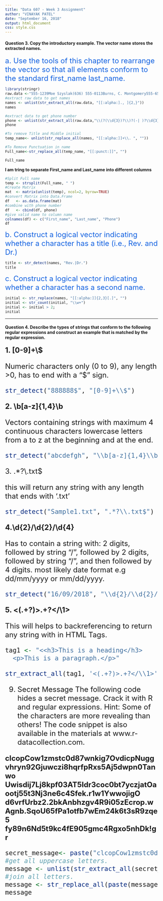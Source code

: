 ```yaml
---
title: "Data 607 - Week 3 Assignment"
author: "VINAYAK PATEL"
date: "September 16, 2018"
output: html_document
css: style.css
---
```


#### **Question 3. Copy the introductory example. The vector name stores the extracted names.**

<font size="5" style="color:#1462e0;"> a. Use the tools of this chapter to rearrange the vector so that all elements conform to the standard first_name last_name.</font> 
 
```r
library(stringr)
raw.data <-"555-1239Moe Szyslak(636) 555-0113Burns, C. Montgomery555-6542Rev. Timothy Lovejoy555 8904Ned Flanders636-555-3226Simpson, Homer5553642Dr. Julius Hibbert"
#extract raw data to get names
names <- unlist(str_extract_all(raw.data, "[[:alpha:]., ]{2,}"))
names

#extract data to get phone number
phone <- unlist(str_extract_all(raw.data,"\\(?(\\d{3})?\\)?(-| )?\\d{3}(-| )?\\d{4}"))
phone

#To remove Title and Middle initial 
temp_name<- unlist(str_replace_all(names, "[[:alpha:]]+\\. ", ""))

#To Remove Punctuation in name
Full_name<-str_replace_all(temp_name, "[[:punct:]]", "")

Full_name
```

**I am tring to separate First_name and Last_name into different columns  **

```r
#Split Full name
temp <- strsplit(Full_name, " ")
#Create Matrix 
mat  <- matrix(unlist(temp), ncol=2, byrow=TRUE)
#convert Matrix into Data.Frame
df   <- as.data.frame(mat)
#combine with phone number
df   <- cbind(df, phone)
#give valid name to column name
colnames(df) <- c("First_name", "Last_name", "Phone")
df
```


<font size="5" style="color:#1462e0;"> b. Construct a logical vector indicating whether a character has a title (i.e., Rev. and Dr.) </font>

    
```r
title <- str_detect(names, "Rev.|Dr.")
title
```

<font size="5" style="color:#1462e0;"> c. Construct a logical vector indicating whether a character has a second name.</font>
    
```r
initial <- str_replace(names, "[[:alpha:]]{2,3}[.]", "")
initial <- str_count(initial, "\\w+")
initial <- initial > 2;
initial

```

<hr>

#### **Question 4. Describe the types of strings that conform to the following regular expressions and construct an example that is matched by the regular expression.**

<font size="5">
**1. [0-9]+\\$ **

Numeric characters only (0 to 9), any length >0, has to end with a "$" sign. 

```r
str_detect("888888$", "[0-9]+\\$")
```

<font size="5">
**2. \\b[a-z]{1,4}\\b** 

Vectors containing strings with maximum 4 continuous characters lowercase letters from a to z at the beginning and at the end.

```r
str_detect("abcdefgh", "\\b[a-z]{1,4}\\b")

```

<font size="5">
3. .*?\\.txt$

this will return any string with any length that ends with '.txt'  
   
```r
str_detect("Sample1.txt", ".*?\\.txt$")

```
<font size="5">
**4.\\d{2}/\\d{2}/\\d{4}**

Has to contain a string with: 2 digits, followed by string "/", followed by 2 digits, followed by string "/", and then followed by 4 digits. most likely date format e.g dd/mm/yyyy or mm/dd/yyyy.
    
```r
str_detect("16/09/2018", "\\d{2}/\\d{2}/\\d{4}")
```
<font size="5">
**5. <(.+?)>.+?</\\1> **

This will helps to backreferencing to return any string with in HTML Tags. 

```r
tag1 <- "<<h3>This is a heading</h3>
  <p>This is a paragraph.</p>"

str_extract_all(tag1, '<(.+?)>.+?</\\1>')
```

9. Secret Message
The following code hides a secret message. Crack it with R and regular expressions. Hint: Some of the characters are more revealing than others! The code snippet is also available in the materials at www.r-datacollection.com.

**clcopCow1zmstc0d87wnkig7OvdicpNuggvhryn92Gjuwczi8hqrfpRxs5Aj5dwpn0Tanwo**
**Uwisdij7Lj8kpf03AT5Idr3coc0bt7yczjatOaootj55t3Nj3ne6c4Sfek.r1w1YwwojigO**
**d6vrfUrbz2.2bkAnbhzgv4R9i05zEcrop.wAgnb.SqoU65fPa1otfb7wEm24k6t3sR9zqe5**
**fy89n6Nd5t9kc4fE905gmc4Rgxo5nhDk!gr**
```r
secret_message<- paste("clcopCow1zmstc0d87wnkig7OvdicpNuggvhryn92Gjuwczi8hqrfpRxs5Aj5dwpn0TanwoUwisdij7Lj8kpf03AT5Idr3coc0bt7yczjatOaootj55t3Nj3ne6c4Sfek.r1w1YwwojigOd6vrfUrbz2.2bkAnbhzgv4R9i05zEcrop.wAgnb.SqoU65fPa1otfb7wEm24k6t3sR9zqe5fy89n6Nd5t9kc4fE905gmc4Rgxo5nhDk!gr")
#get all uppercase letters.
message <- unlist(str_extract_all(secret_message, "[[:upper:].]{1,}"))
#join all letters.
message <- str_replace_all(paste(message, collapse = ''), "[.]", " "); 
message

```

